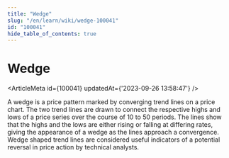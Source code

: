 ```yaml
---
title: "Wedge"
slug: "/en/learn/wiki/wedge-100041"
id: "100041"
hide_table_of_contents: true
---
```



# Wedge

<ArticleMeta id={100041} updatedAt={'2023-09-26 13:58:47'} />
<div className='border-solid border-b border-t-0 my-4 border-[var(--ifm-color-gray-300)]' />

A wedge is a price pattern marked by converging trend lines on a price chart. The two trend lines are drawn to connect the respective highs and lows of a price series over the course of 10 to 50 periods. The lines show that the highs and the lows are either rising or falling at differing rates, giving the appearance of a wedge as the lines approach a convergence. Wedge shaped trend lines are considered useful indicators of a potential reversal in price action by technical analysts.
